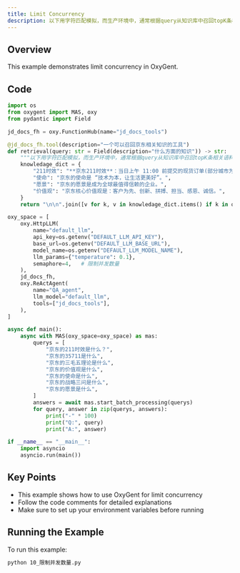 ```yaml
---
title: Limit Concurrency
description: 以下用字符匹配模拟，而生产环境中，通常根据query从知识库中召回topK条相关语料，可以增加多路召回逻辑
---
```


## Overview

This example demonstrates limit concurrency in OxyGent.

## Code

```python
import os
from oxygent import MAS, oxy
from pydantic import Field

jd_docs_fh = oxy.FunctionHub(name="jd_docs_tools")

@jd_docs_fh.tool(description="一个可以召回京东相关知识的工具")
def retrieval(query: str = Field(description="什么方面的知识")) -> str:
    """以下用字符匹配模拟，而生产环境中，通常根据query从知识库中召回topK条相关语料，可以增加多路召回逻辑"""
    knowledage_dict = {
        "211时效": "**京东211时效**：当日上午 11:00 前提交的现货订单(部分城市为上午 10:00 点前），当日送达；当日 23:00 前提交的现货订单，次日 15:00 前送达。(注：先货订单以提交时间点开始计算，先款订单以支付完成时间点计算)",
        "使命": "京东的使命是 “技术为本，让生活更美好”。",
        "愿景": "京东的愿景是成为全球最值得信赖的企业。",
        "价值观": "京东核心价值观是：客户为先、创新、拼搏、担当、感恩、诚信。",
    }
    return "\n\n".join([v for k, v in knowledage_dict.items() if k in query])

oxy_space = [
    oxy.HttpLLM(
        name="default_llm",
        api_key=os.getenv("DEFAULT_LLM_API_KEY"),
        base_url=os.getenv("DEFAULT_LLM_BASE_URL"),
        model_name=os.getenv("DEFAULT_LLM_MODEL_NAME"),
        llm_params={"temperature": 0.1},
        semaphore=4,   # 限制并发数量
    ),
    jd_docs_fh,
    oxy.ReActAgent(
        name="QA_agent",
        llm_model="default_llm",
        tools=["jd_docs_tools"],
    ),
]

async def main():
    async with MAS(oxy_space=oxy_space) as mas:
        querys = [
            "京东的211时效是什么？",
            "京东的35711是什么",
            "京东的三毛五理论是什么",
            "京东的价值观是什么",
            "京东的使命是什么",
            "京东的战略三问是什么",
            "京东的愿景是什么",
        ]
        answers = await mas.start_batch_processing(querys)
        for query, answer in zip(querys, answers):
            print("-" * 100)
            print("Q:", query)
            print("A:", answer)

if __name__ == "__main__":
    import asyncio
    asyncio.run(main())
```

## Key Points

- This example shows how to use OxyGent for limit concurrency
- Follow the code comments for detailed explanations
- Make sure to set up your environment variables before running

## Running the Example

To run this example:

```bash
python 10_限制并发数量.py
```
